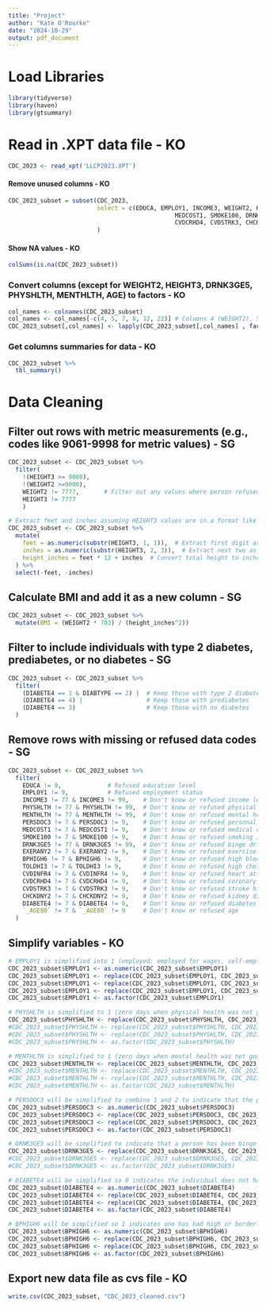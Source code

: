 ```yaml
---
title: "Project"
author: "Kate O'Rourke"
date: "2024-10-29"
output: pdf_document
---
```


# Load Libraries
```r
library(tidyverse)
library(haven)
library(gtsummary)
```

# Read in .XPT data file - KO
```r
CDC_2023 <- read_xpt('LLCP2023.XPT')
```

#### Remove unused columns - KO
```r
CDC_2023_subset = subset(CDC_2023, 
                         select = c(EDUCA, EMPLOY1, INCOME3, WEIGHT2, HEIGHT3, SEXVAR, PHYSHLTH, MENTHLTH, PERSDOC3,
                                               MEDCOST1, SMOKE100, DRNK3GE5, EXERANY2, BPHIGH6, TOLDHI3, CVDINFR4,
                                               CVDCRHD4, CVDSTRK3, CHCKDNY2, DIABETE4, DIABTYPE, `_AGE80`)
                         )
```

#### Show NA values - KO
```r
colSums(is.na(CDC_2023_subset))
```

### Convert columns (except for WEIGHT2, HEIGHT3, DRNK3GE5, PHYSHLTH, MENTHLTH, AGE) to factors - KO
```r
col_names <- colnames(CDC_2023_subset)
col_names <- col_names[-c(4, 5, 7, 8, 12, 22)] # Columns 4 (WEIGHT2), 5 (HEIGHT3), 7 (PHYSHLTH), 8 (MENTHLTH), 12 (DRNK3GE5) and 22 (_AGE80)
CDC_2023_subset[,col_names] <- lapply(CDC_2023_subset[,col_names] , factor)
```

### Get columns summaries for data - KO
```r
CDC_2023_subset %>%
  tbl_summary()
```


# Data Cleaning

## Filter out rows with metric measurements (e.g., codes like 9061-9998 for metric values) - SG
```r
CDC_2023_subset <- CDC_2023_subset %>%
  filter(
    !(HEIGHT3 >= 9000),
    !(WEIGHT2 >=9000),
    WEIGHT2 != 7777,       # Filter out any values where person refused or didn't know weight
    HEIGHT3 != 7777
    )

# Extract feet and inches assuming HEIGHT3 values are in a format like '511' (5 feet, 11 inches)
CDC_2023_subset <- CDC_2023_subset %>%
  mutate(
    feet = as.numeric(substr(HEIGHT3, 1, 1)),  # Extract first digit as feet
    inches = as.numeric(substr(HEIGHT3, 2, 3)),  # Extract next two as inches
    height_inches = feet * 12 + inches  # Convert total height to inches
  ) %>%
  select(-feet, -inches) 
```

## Calculate BMI and add it as a new column - SG
```r
CDC_2023_subset <- CDC_2023_subset %>%
  mutate(BMI = (WEIGHT2 * 703) / (height_inches^2))
```

## Filter to include individuals with type 2 diabetes, prediabetes, or no diabetes - SG
```r
CDC_2023_subset <- CDC_2023_subset %>%
  filter(
    (DIABETE4 == 1 & DIABTYPE == 2) |  # Keep those with type 2 diabetes
    (DIABETE4 == 4) |                  # Keep those with prediabetes
    (DIABETE4 == 3)                    # Keep those with no diabetes
  )
```

## Remove rows with missing or refused data codes - SG
```r
CDC_2023_subset <- CDC_2023_subset %>%
  filter(
    EDUCA != 9,             # Refused education level
    EMPLOY1 != 9,           # Refused employment status
    INCOME3 != 77 & INCOME3 != 99,    # Don't know or refused income level
    PHYSHLTH != 77 & PHYSHLTH != 99,  # Don't know or refused physical health
    MENTHLTH != 77 & MENTHLTH != 99,  # Don't know or refused mental health
    PERSDOC3 != 7 & PERSDOC3 != 9,    # Don't know or refused personal doctor info
    MEDCOST1 != 7 & MEDCOST1 != 9,    # Don't know or refused medical cost
    SMOKE100 != 7 & SMOKE100 != 9,    # Don't know or refused smoking info
    DRNK3GE5 != 77 & DRNK3GE5 != 99,  # Don't know or refused binge drinking info
    EXERANY2 != 7 & EXERANY2 != 9,    # Don't know or refused exercise info
    BPHIGH6 != 7 & BPHIGH6 != 9,      # Don't know or refused high blood pressure
    TOLDHI3 != 7 & TOLDHI3 != 9,      # Don't know or refused high cholesterol
    CVDINFR4 != 7 & CVDINFR4 != 9,    # Don't know or refused heart attack history
    CVDCRHD4 != 7 & CVDCRHD4 != 9,    # Don't know or refused coronary heart disease
    CVDSTRK3 != 7 & CVDSTRK3 != 9,    # Don't know or refused stroke history
    CHCKDNY2 != 7 & CHCKDNY2 != 9,    # Don't know or refused kidney disease
    DIABETE4 != 7 & DIABETE4 != 9,    # Don't know or refused diabetes status
    `_AGE80` != 7 & `_AGE80` != 9     # Don't know or refused age
  )

```

## Simplify variables - KO
```r
# EMPLOY1 is simplified into 1 (employed: employed for wages, self-employed), 2 (out of labor force: homemaker, student, retired), 3 (unemployed: our of work for 1 year or more, out of work for less than 1 year, unable to work)
CDC_2023_subset$EMPLOY1 <- as.numeric(CDC_2023_subset$EMPLOY1)
CDC_2023_subset$EMPLOY1 <- replace(CDC_2023_subset$EMPLOY1, CDC_2023_subset$EMPLOY1 == 1 | CDC_2023_subset$EMPLOY1 == 2, 1) 
CDC_2023_subset$EMPLOY1 <- replace(CDC_2023_subset$EMPLOY1, CDC_2023_subset$EMPLOY1 == 5 | CDC_2023_subset$EMPLOY1 == 6 | CDC_2023_subset$EMPLOY1 == 7, 2) 
CDC_2023_subset$EMPLOY1 <- replace(CDC_2023_subset$EMPLOY1, CDC_2023_subset$EMPLOY1 == 3 | CDC_2023_subset$EMPLOY1 == 4 | CDC_2023_subset$EMPLOY1 == 8, 3) 
CDC_2023_subset$EMPLOY1 <- as.factor(CDC_2023_subset$EMPLOY1)

# PHYSHLTH is simplified to 1 (zero days when physical health was not good - 88), 2 (1 to 13 days when physical health is not good), 3 (14+ days when physical health is not good)
CDC_2023_subset$PHYSHLTH <- replace(CDC_2023_subset$PHYSHLTH, CDC_2023_subset$PHYSHLTH == 88, 0)
#CDC_2023_subset$PHYSHLTH <- replace(CDC_2023_subset$PHYSHLTH, CDC_2023_subset$PHYSHLTH >= 1 & #CDC_2023_subset$PHYSHLTH < 14, 1) 
#CDC_2023_subset$PHYSHLTH <- replace(CDC_2023_subset$PHYSHLTH, CDC_2023_subset$PHYSHLTH >= 14, 2) 
#CDC_2023_subset$PHYSHLTH <- as.factor(CDC_2023_subset$PHYSHLTH)

# MENTHLTH is simplified to 1 (zero days when mental health was not good - 88), 2 (1 to 13 days when mental health is not good), 3 (14+ days when mental health is not good)
CDC_2023_subset$MENTHLTH <- replace(CDC_2023_subset$MENTHLTH, CDC_2023_subset$MENTHLTH == 88, 0) 
#CDC_2023_subset$MENTHLTH <- replace(CDC_2023_subset$MENTHLTH, CDC_2023_subset$MENTHLTH >= 1 & CDC_2023_subset$MENTHLTH < 14, 1)
#CDC_2023_subset$MENTHLTH <- replace(CDC_2023_subset$MENTHLTH, CDC_2023_subset$MENTHLTH >= 14, 2) 
#CDC_2023_subset$MENTHLTH <- as.factor(CDC_2023_subset$MENTHLTH)

# PERSDOC3 will be simplified to combine 1 and 2 to indicate that the person has at least one personal doctor and 3 will be converted to 2
CDC_2023_subset$PERSDOC3 <- as.numeric(CDC_2023_subset$PERSDOC3)
CDC_2023_subset$PERSDOC3 <- replace(CDC_2023_subset$PERSDOC3, CDC_2023_subset$PERSDOC3 == 1 & CDC_2023_subset$PERSDOC3 == 2, 1) 
CDC_2023_subset$PERSDOC3 <- replace(CDC_2023_subset$PERSDOC3, CDC_2023_subset$PERSDOC3 == 3, 2)
CDC_2023_subset$PERSDOC3 <- as.factor(CDC_2023_subset$PERSDOC3)

# DRNK3GE5 will be simplified to indicate that a person has been binge drinking at least 1 time in last 30 days with 1 and no drinks will be indicated by 0 (originally indicated by 88)
CDC_2023_subset$DRNK3GE5 <- replace(CDC_2023_subset$DRNK3GE5, CDC_2023_subset$DRNK3GE5 == 88, 0)
#CDC_2023_subset$DRNK3GE5 <- replace(CDC_2023_subset$DRNK3GE5, CDC_2023_subset$DRNK3GE5 >= 1, 1) 
#CDC_2023_subset$DRNK3GE5 <- as.factor(CDC_2023_subset$DRNK3GE5)

# DIABETE4 will be simplified so 0 indicates the individual does not have diabetes (3) and 1 indicating the individual has type 2 diabetes or pre-diabetes or borderline diabetes (1 and 2 for DIABTYPE or 4)
CDC_2023_subset$DIABETE4 <- as.numeric(CDC_2023_subset$DIABETE4)
CDC_2023_subset$DIABETE4 <- replace(CDC_2023_subset$DIABETE4, CDC_2023_subset$DIABETE4 == 3, 0)
CDC_2023_subset$DIABETE4 <- replace(CDC_2023_subset$DIABETE4, CDC_2023_subset$DIABETE4 == 1 | CDC_2023_subset$DIABETE4 == 4, 1)
CDC_2023_subset$DIABETE4 <- as.factor(CDC_2023_subset$DIABETE4)

# BPHIGH6 will be simplified so 1 indicates one has had high or borderline high or pre-hypertensive or elevated blood pressure
CDC_2023_subset$BPHIGH6 <- as.numeric(CDC_2023_subset$BPHIGH6)
CDC_2023_subset$BPHIGH6 <- replace(CDC_2023_subset$BPHIGH6, CDC_2023_subset$BPHIGH6 == 2 | CDC_2023_subset$BPHIGH6 == 3, 2)
CDC_2023_subset$BPHIGH6 <- replace(CDC_2023_subset$BPHIGH6, CDC_2023_subset$BPHIGH6 == 1 | CDC_2023_subset$BPHIGH6 == 4, 1)
CDC_2023_subset$BPHIGH6 <- as.factor(CDC_2023_subset$BPHIGH6)
```

## Export new data file as cvs file - KO
```r
write.csv(CDC_2023_subset, "CDC_2023_cleaned.csv")
```
